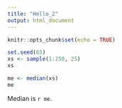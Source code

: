 ```yaml
---
title: "Hello_2"
output: html_document
---
```


```r
knitr::opts_chunk$set(echo = TRUE)
```
```r
set.seed(65)
xs <- sample(1:250, 25)
xs
```

```r
me <- median(xs)
me
```
Median is `r me`.

